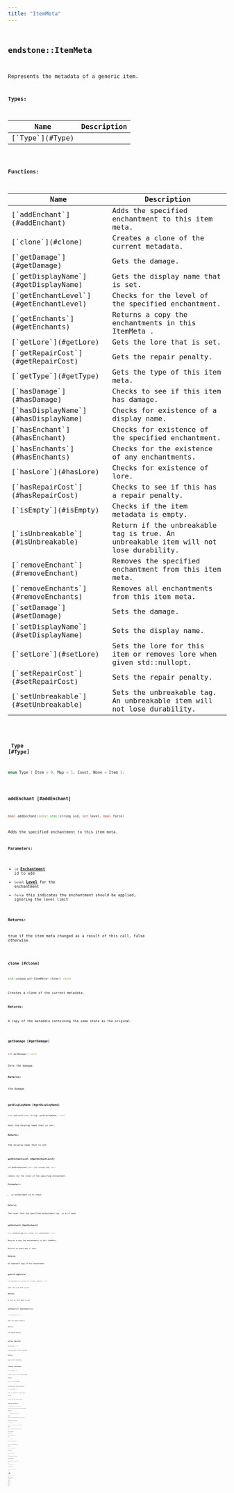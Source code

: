 ```yaml
---
title: "ItemMeta"
---
```


## <code className="doc-symbol doc-symbol-class"/> endstone::ItemMeta

Represents the metadata of a generic item.








**Types:**

<table>
<thead>
   <tr>
      <th>Name</th>
      <th>Description</th>
   </tr>
</thead>
<tbody>
<tr key="classendstone_1_1_item_meta_1a138046832c99ba93e098144fc295e044">
    <td>[`Type`](#Type)</td>
    <td></td>
</tr>
</tbody>
</table>









**Functions:**

<table>
<thead>
   <tr>
      <th>Name</th>
      <th>Description</th>
   </tr>
</thead>
<tbody>
<tr key="classendstone_1_1_item_meta_1afb4069c0b6aa2dfd4780a9b149c8d858">
    <td>[`addEnchant`](#addEnchant)</td>
    <td>Adds the specified enchantment to this item meta.</td>
</tr>
<tr key="classendstone_1_1_item_meta_1a6e2422771cf3c695b96dfbf279e17b4d">
    <td>[`clone`](#clone)</td>
    <td>Creates a clone of the current metadata.</td>
</tr>
<tr key="classendstone_1_1_item_meta_1a3892649cd822bf85b603d6a2b64b7ebd">
    <td>[`getDamage`](#getDamage)</td>
    <td>Gets the damage.</td>
</tr>
<tr key="classendstone_1_1_item_meta_1a55b51dde197c33d2e3b122e549982afb">
    <td>[`getDisplayName`](#getDisplayName)</td>
    <td>Gets the display name that is set.</td>
</tr>
<tr key="classendstone_1_1_item_meta_1ad09d9608afdae3454a7c9c57fd382924">
    <td>[`getEnchantLevel`](#getEnchantLevel)</td>
    <td>Checks for the level of the specified enchantment.</td>
</tr>
<tr key="classendstone_1_1_item_meta_1ae56eecf8308719f9a2571088c956981f">
    <td>[`getEnchants`](#getEnchants)</td>
    <td>Returns a copy the enchantments in this ItemMeta .</td>
</tr>
<tr key="classendstone_1_1_item_meta_1a69e7e1109f273d57b6fce553eec88fa9">
    <td>[`getLore`](#getLore)</td>
    <td>Gets the lore that is set.</td>
</tr>
<tr key="classendstone_1_1_item_meta_1ad8d3243a6a5621568ef2f4ce505c42d7">
    <td>[`getRepairCost`](#getRepairCost)</td>
    <td>Gets the repair penalty.</td>
</tr>
<tr key="classendstone_1_1_item_meta_1a56697c8ef6a8e62f40571cbc7632ef95">
    <td>[`getType`](#getType)</td>
    <td>Gets the type of this item meta.</td>
</tr>
<tr key="classendstone_1_1_item_meta_1ae2ded35522da3ad4a77ca127cd78d938">
    <td>[`hasDamage`](#hasDamage)</td>
    <td>Checks to see if this item has damage.</td>
</tr>
<tr key="classendstone_1_1_item_meta_1a0a8bf5690f51d5e1438308d1858a1df4">
    <td>[`hasDisplayName`](#hasDisplayName)</td>
    <td>Checks for existence of a display name.</td>
</tr>
<tr key="classendstone_1_1_item_meta_1aea1b811b5bbed2237fe390ef5048e2f2">
    <td>[`hasEnchant`](#hasEnchant)</td>
    <td>Checks for existence of the specified enchantment.</td>
</tr>
<tr key="classendstone_1_1_item_meta_1ac43230ac05adb1a16d1d6d60049dc010">
    <td>[`hasEnchants`](#hasEnchants)</td>
    <td>Checks for the existence of any enchantments.</td>
</tr>
<tr key="classendstone_1_1_item_meta_1a52d6ef7084538f60809b6baff98afdfa">
    <td>[`hasLore`](#hasLore)</td>
    <td>Checks for existence of lore.</td>
</tr>
<tr key="classendstone_1_1_item_meta_1a90cfeecd88da173df9c5b06a731ec6ed">
    <td>[`hasRepairCost`](#hasRepairCost)</td>
    <td>Checks to see if this has a repair penalty.</td>
</tr>
<tr key="classendstone_1_1_item_meta_1a43a0aa639900616ec5235f9ece8592e7">
    <td>[`isEmpty`](#isEmpty)</td>
    <td>Checks if the item metadata is empty.</td>
</tr>
<tr key="classendstone_1_1_item_meta_1a6b272eb7b84e7cdce4c161402d9531fe">
    <td>[`isUnbreakable`](#isUnbreakable)</td>
    <td>Return if the unbreakable tag is true. An unbreakable item will not lose durability.</td>
</tr>
<tr key="classendstone_1_1_item_meta_1a2349b16d2c1414811c1c8f36dc19452c">
    <td>[`removeEnchant`](#removeEnchant)</td>
    <td>Removes the specified enchantment from this item meta.</td>
</tr>
<tr key="classendstone_1_1_item_meta_1ada041111e07c6434bc9ac04a0b82cd61">
    <td>[`removeEnchants`](#removeEnchants)</td>
    <td>Removes all enchantments from this item meta.</td>
</tr>
<tr key="classendstone_1_1_item_meta_1a65cb98d0b4ad3842775aeea2fb7900cc">
    <td>[`setDamage`](#setDamage)</td>
    <td>Sets the damage.</td>
</tr>
<tr key="classendstone_1_1_item_meta_1a282788eea1a8f607e7fcf4cbc181951f">
    <td>[`setDisplayName`](#setDisplayName)</td>
    <td>Sets the display name.</td>
</tr>
<tr key="classendstone_1_1_item_meta_1ae2d1ff3f93a5fe805dd0a74bbcfaf028">
    <td>[`setLore`](#setLore)</td>
    <td>Sets the lore for this item or removes lore when given std::nullopt.</td>
</tr>
<tr key="classendstone_1_1_item_meta_1a5377c0928c991a4e9ea1294b1f38bc1d">
    <td>[`setRepairCost`](#setRepairCost)</td>
    <td>Sets the repair penalty.</td>
</tr>
<tr key="classendstone_1_1_item_meta_1a4cd10bea89892329e54fec6ffc67a137">
    <td>[`setUnbreakable`](#setUnbreakable)</td>
    <td>Sets the unbreakable tag. An unbreakable item will not lose durability.</td>
</tr>
</tbody>
</table>

### <code className="doc-symbol doc-symbol-enum"/> Type [#Type]

```cpp
enum Type { Item = 0, Map = 1, Count, None = Item };
```
### <code className="doc-symbol doc-symbol-function"/> addEnchant [#addEnchant]

```cpp
bool addEnchant(const std::string &id, int level, bool force)
```

Adds the specified enchantment to this item meta.





**Parameters:**


* `id` [**Enchantment**](classendstone_1_1_enchantment.md) id to add 
* `level` [**Level**](classendstone_1_1_level.md) for the enchantment 
* `force` this indicates the enchantment should be applied, ignoring the level limit 



**Returns:**

true if the item meta changed as a result of this call, false otherwise 





        
### <code className="doc-symbol doc-symbol-function"/> clone [#clone]

```cpp
std::unique_ptr<ItemMeta> clone() const
```

Creates a clone of the current metadata.





**Returns:**

A copy of the metadata containing the same state as the original. 





        
### <code className="doc-symbol doc-symbol-function"/> getDamage [#getDamage]

```cpp
int getDamage() const
```

Gets the damage.





**Returns:**

the damage 





        
### <code className="doc-symbol doc-symbol-function"/> getDisplayName [#getDisplayName]

```cpp
std::optional<std::string> getDisplayName() const
```

Gets the display name that is set.





**Returns:**

the display name that is set 





        
### <code className="doc-symbol doc-symbol-function"/> getEnchantLevel [#getEnchantLevel]

```cpp
int getEnchantLevel(const std::string &id) const
```

Checks for the level of the specified enchantment.





**Parameters:**


* `id` enchantment id to check 



**Returns:**

The level that the specified enchantment has, or 0 if none 





        
### <code className="doc-symbol doc-symbol-function"/> getEnchants [#getEnchants]

```cpp
std::unordered_map<std::string, int> getEnchants() const
```

Returns a copy the enchantments in this ItemMeta .



Returns an empty map if none.




**Returns:**

An immutable copy of the enchantments 





        
### <code className="doc-symbol doc-symbol-function"/> getLore [#getLore]

```cpp
std::optional<std::vector<std::string>> getLore() const
```

Gets the lore that is set.





**Returns:**

a list of lore that is set 





        
### <code className="doc-symbol doc-symbol-function"/> getRepairCost [#getRepairCost]

```cpp
int getRepairCost() const
```

Gets the repair penalty.





**Returns:**

the repair penalty 





        
### <code className="doc-symbol doc-symbol-function"/> getType [#getType]

```cpp
Type getType() const
```

Gets the type of this item meta.





**Returns:**

type of this item meta 





        
### <code className="doc-symbol doc-symbol-function"/> hasDamage [#hasDamage]

```cpp
bool hasDamage() const
```

Checks to see if this item has damage.





**Returns:**

true if this has damage 





        
### <code className="doc-symbol doc-symbol-function"/> hasDisplayName [#hasDisplayName]

```cpp
bool hasDisplayName() const
```

Checks for existence of a display name.





**Returns:**

true if this has a display name 





        
### <code className="doc-symbol doc-symbol-function"/> hasEnchant [#hasEnchant]

```cpp
bool hasEnchant(const std::string &id) const
```

Checks for existence of the specified enchantment.





**Parameters:**


* `id` enchantment id to check 



**Returns:**

true if this enchantment exists for this meta 





        
### <code className="doc-symbol doc-symbol-function"/> hasEnchants [#hasEnchants]

```cpp
bool hasEnchants() const
```

Checks for the existence of any enchantments.





**Returns:**

true if an enchantment exists on this meta 





        
### <code className="doc-symbol doc-symbol-function"/> hasLore [#hasLore]

```cpp
bool hasLore() const
```

Checks for existence of lore.





**Returns:**

true if this has lore 





        
### <code className="doc-symbol doc-symbol-function"/> hasRepairCost [#hasRepairCost]

```cpp
bool hasRepairCost() const
```

Checks to see if this has a repair penalty.





**Returns:**

true if this has a repair penalty 





        
### <code className="doc-symbol doc-symbol-function"/> isEmpty [#isEmpty]

```cpp
bool isEmpty() const
```

Checks if the item metadata is empty.





**Returns:**

true if the metadata is empty, false otherwise. 





        
### <code className="doc-symbol doc-symbol-function"/> isUnbreakable [#isUnbreakable]

```cpp
bool isUnbreakable() const
```

Return if the unbreakable tag is true. An unbreakable item will not lose durability.





**Returns:**

true if the unbreakable tag is true 





        
### <code className="doc-symbol doc-symbol-function"/> removeEnchant [#removeEnchant]

```cpp
bool removeEnchant(const std::string &id)
```

Removes the specified enchantment from this item meta.





**Parameters:**


* `id` [**Enchantment**](classendstone_1_1_enchantment.md) id to remove 



**Returns:**

true if the item meta changed as a result of this call, false otherwise 





        
### <code className="doc-symbol doc-symbol-function"/> removeEnchants [#removeEnchants]

```cpp
void removeEnchants()
```

Removes all enchantments from this item meta.

### <code className="doc-symbol doc-symbol-function"/> setDamage [#setDamage]

```cpp
void setDamage(int damage)
```

Sets the damage.





**Parameters:**


* `damage` item damage 




        
### <code className="doc-symbol doc-symbol-function"/> setDisplayName [#setDisplayName]

```cpp
void setDisplayName(std::optional<std::string> name)
```

Sets the display name.





**Parameters:**


* `name` the name to set 




        
### <code className="doc-symbol doc-symbol-function"/> setLore [#setLore]

```cpp
void setLore(std::optional<std::vector<std::string>> lore)
```

Sets the lore for this item or removes lore when given std::nullopt.





**Parameters:**


* `lore` the lore that will be set 




        
### <code className="doc-symbol doc-symbol-function"/> setRepairCost [#setRepairCost]

```cpp
void setRepairCost(int cost)
```

Sets the repair penalty.





**Parameters:**


* `cost` repair penalty 




        
### <code className="doc-symbol doc-symbol-function"/> setUnbreakable [#setUnbreakable]

```cpp
void setUnbreakable(bool unbreakable)
```

Sets the unbreakable tag. An unbreakable item will not lose durability.





**Parameters:**


* `unbreakable` true if set unbreakable 




        